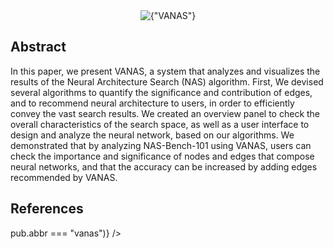 
<Center w="full" mb={4}>
  <Image
    width={600}
    src={img}
    alt={"VANAS"}
    placeholder="blur"
    style={{ objectFit: "cover" }}
  />
</Center>

## Abstract

In this paper, we present VANAS, a system that analyzes and visualizes the results of the Neural Architecture Search (NAS) algorithm. First, We devised several algorithms to quantify the significance and contribution of edges, and to recommend neural architecture to users, in order to efficiently convey the vast search results. We created an overview panel to check the overall characteristics of the search space, as well as a user interface to design and analyze the neural network, based on our algorithms. We demonstrated that by analyzing NAS-Bench-101 using VANAS, users can check the importance and significance of nodes and edges that compose neural networks, and that the accuracy can be increased by adding edges recommended by VANAS.

## References

<List>
  <PubItem pub={publications.find((pub) => pub.abbr === "vanas")} />
</List>
